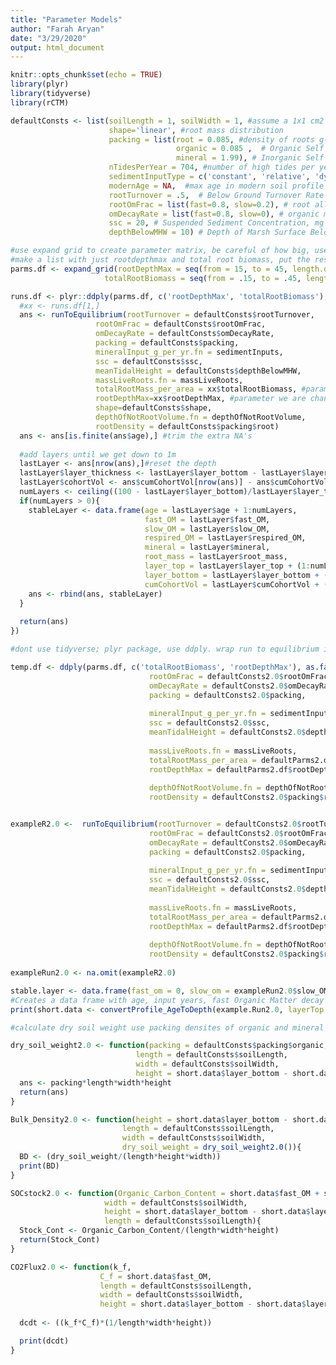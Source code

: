 ```yaml
---
title: "Parameter Models"
author: "Farah Aryan"
date: "3/29/2020"
output: html_document
---
```

```r
knitr::opts_chunk$set(echo = TRUE)
library(plyr)
library(tidyverse)
library(rCTM)

```

```r
defaultConsts <- list(soilLength = 1, soilWidth = 1, #assume a 1x1 cm2 area
                      shape='linear', #root mass distribution
                      packing = list(root = 0.085, #density of roots g-C/cm3
                                     organic = 0.085 ,  # Organic Self Packing Densities: k1 g-C/cm3
                                     mineral = 1.99), # Inorganic Self Packing Densities  k2 g-C/cm3
                      nTidesPerYear = 704, #number of high tides per year
                      sedimentInputType = c('constant', 'relative', 'dynamic')[1],
                      modernAge = NA,  #max age in modern soil profile
                      rootTurnover = .5,  # Below Ground Turnover Rate of roots, 1/yr
                      rootOmFrac = list(fast=0.8, slow=0.2), # root allocation to om pools (labile, slow), g/g
                      omDecayRate = list(fast=0.8, slow=0), # organic matter decay rate (labile, slow), 1/yr
                      ssc = 20, # Suspended Sediment Concentration, mg per liter
                      depthBelowMHW = 10) # Depth of Marsh Surface Below Mean High Water
```
```r
                    
#use expand grid to create parameter matrix, be careful of how big, use group by for each individual parameter
#make a list with just rootdepthmax and total root biomass, put the rest of the variables in the constants list
parms.df <- expand_grid(rootDepthMax = seq(from = 15, to = 45, length.out = 3), # Depth of the root zone in cm below surface
                     totalRootBiomass = seq(from = .15, to = .45, length.out = 3)) # 0.3 Total Root Biomass, g/cm2

runs.df <- plyr::ddply(parms.df, c('rootDepthMax', 'totalRootBiomass'), function(xx){
  #xx <- runs.df[1,]
  ans <- runToEquilibrium(rootTurnover = defaultConsts$rootTurnover, 
                   rootOmFrac = defaultConsts$rootOmFrac,
                   omDecayRate = defaultConsts$omDecayRate,
                   packing = defaultConsts$packing,
                   mineralInput_g_per_yr.fn = sedimentInputs,
                   ssc = defaultConsts$ssc,
                   meanTidalHeight = defaultConsts$depthBelowMHW, 
                   massLiveRoots.fn = massLiveRoots,
                   totalRootMass_per_area = xx$totalRootBiomass, #parameter we are changing
                   rootDepthMax=xx$rootDepthMax, #parameter we are changing
                   shape=defaultConsts$shape,
                   depthOfNotRootVolume.fn = depthOfNotRootVolume,
                   rootDensity = defaultConsts$packing$root)
  ans <- ans[is.finite(ans$age),] #trim the extra NA's
  
  #add layers until we get down to 1m
  lastLayer <- ans[nrow(ans),]#reset the depth
  lastLayer$layer_thickness <- lastLayer$layer_bottom - lastLayer$layer_top
  lastLayer$cohortVol <- ans$cumCohortVol[nrow(ans)] - ans$cumCohortVol[nrow(ans)-1]
  numLayers <- ceiling((100 - lastLayer$layer_bottom)/lastLayer$layer_thickness)
  if(numLayers > 0){
    stableLayer <- data.frame(age = lastLayer$age + 1:numLayers,
                              fast_OM = lastLayer$fast_OM,
                              slow_OM = lastLayer$slow_OM,
                              respired_OM = lastLayer$respired_OM,
                              mineral = lastLayer$mineral,
                              root_mass = lastLayer$root_mass,
                              layer_top = lastLayer$layer_top + (1:numLayers)*lastLayer$layer_thickness,
                              layer_bottom = lastLayer$layer_bottom + (1:numLayers)*lastLayer$layer_thickness,
                              cumCohortVol = lastLayer$cumCohortVol + (1:numLayers)*lastLayer$cohortVol)
    ans <- rbind(ans, stableLayer)
  }
  
  return(ans)
})

```

```r
#dont use tidyverse; plyr package, use ddply. wrap run to equilibrium in a function that accepts a signle list as a variable, call runtoequilibrium, referencing those lists, ddply will append the outputs from that to each other. 

temp.df <- ddply(parms.df, c('totalRootBiomass', 'rootDepthMax'), as.factor(runToEquilibrium(rootTurnover = defaultConsts2.0$rootTurnover, 
                               rootOmFrac = defaultConsts2.0$rootOmFrac,
                               omDecayRate = defaultConsts2.0$omDecayRate,
                               packing = defaultConsts2.0$packing,
                               
                               mineralInput_g_per_yr.fn = sedimentInputs,
                               ssc = defaultConsts2.0$ssc, 
                               meanTidalHeight = defaultConsts2.0$depthBelowMHW, 
                               
                               massLiveRoots.fn = massLiveRoots,
                               totalRootMass_per_area = defaultParms2.df$totalRootBiomass,
                               rootDepthMax = defaultParms2.df$rootDepthMax,
                               
                               depthOfNotRootVolume.fn = depthOfNotRootVolume,
                               rootDensity = defaultConsts2.0$packing$root)))


exampleR2.0 <-  runToEquilibrium(rootTurnover = defaultConsts2.0$rootTurnover, 
                               rootOmFrac = defaultConsts2.0$rootOmFrac,
                               omDecayRate = defaultConsts2.0$omDecayRate,
                               packing = defaultConsts2.0$packing,
                               
                               mineralInput_g_per_yr.fn = sedimentInputs,
                               ssc = defaultConsts2.0$ssc, 
                               meanTidalHeight = defaultConsts2.0$depthBelowMHW, 
                               
                               massLiveRoots.fn = massLiveRoots,
                               totalRootMass_per_area = defaultParms2.df$totalRootBiomass,
                               rootDepthMax = defaultParms2.df$rootDepthMax,
                               
                               depthOfNotRootVolume.fn = depthOfNotRootVolume,
                               rootDensity = defaultConsts2.0$packing$root)
  
exampleRun2.0 <- na.omit(exampleR2.0)

stable.layer <- data.frame(fast_om = 0, slow_om = exampleRun2.0$slow_OM[length(exampleRun2.0$slow_OM)], mineral = exampleRun2.0$mineral[length(exampleRun2.0$mineral)])
#Creates a data frame with age, input years, fast Organic Matter decay rate, slow organic matter decay rate, mineral content, and root mass
print(short.data <- convertProfile_AgeToDepth(example.Run2.0, layerTop = c(0,10), layerBottom = c(10, 100)))

```


```r
#calculate dry soil weight use packing densites of organic and mineral packing densities and fast_om and slow_om

dry_soil_weight2.0 <- function(packing = defaultConsts$packing$organic, #or DefaultCOnsts$packing$mineral
                            length = defaultConsts$soilLength,
                            width = defaultConsts$soilWidth,
                            height = short.data$layer_bottom - short.data$layer_top){
  ans <- packing*length*width*height
  return(ans)
}


```

```r

Bulk_Density2.0 <- function(height = short.data$layer_bottom - short.data$layer_top,
                         length = defaultConsts$soilLength, 
                         width = defaultConsts$soilWidth, 
                         dry_soil_weight = dry_soil_weight2.0()){
  BD <- (dry_soil_weight/(length*height*width))
  print(BD)
}

```

```r
SOCstock2.0 <- function(Organic_Carbon_Content = short.data$fast_OM + short.data$slow_OM, 
                     width = defaultConsts$soilWidth, 
                     height = short.data$layer_bottom - short.data$layer_top,
                     length = defaultConsts$soilLength){
  Stock_Cont <- Organic_Carbon_Content/(length*width*height)
  return(Stock_Cont)
}
```

```r
CO2Flux2.0 <- function(k_f,
                    C_f = short.data$fast_OM, 
                    length = defaultConsts$soilLength, 
                    width = defaultConsts$soilWidth, 
                    height = short.data$layer_bottom - short.data$layer_top){
  
  dcdt <- ((k_f*C_f)*(1/length*width*height))

  print(dcdt)
}
```